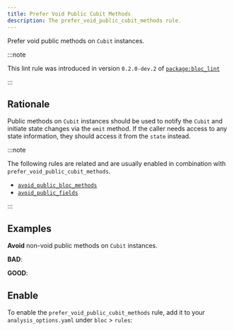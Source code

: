 ```yaml
---
title: Prefer Void Public Cubit Methods
description: The prefer_void_public_cubit_methods rule.
---
```



<div class="badges">
	<Badge text="new" />
	<Badge text="dart" variant="note" />
	<Badge text="recommended" variant="success" />
</div>

Prefer void public methods on `Cubit` instances.

:::note

This lint rule was introduced in version `0.2.0-dev.2` of
[`package:bloc_lint`](https://pub.dev/packages/bloc_lint)

:::

## Rationale

Public methods on `Cubit` instances should be used to notify the `Cubit` and
initiate state changes via the `emit` method. If the caller needs access to any
state information, they should access it from the `state` instead.

:::note

The following rules are related and are usually enabled in combination with
`prefer_void_public_cubit_methods`.

- [`avoid_public_bloc_methods`](/lint-rules/avoid_public_bloc_methods)
- [`avoid_public_fields`](/lint-rules/avoid_public_fields)

:::

## Examples

**Avoid** non-void public methods on `Cubit` instances.

**BAD**:

<BadSnippet />

**GOOD**:

<GoodSnippet />

## Enable

To enable the `prefer_void_public_cubit_methods` rule, add it to your
`analysis_options.yaml` under `bloc` > `rules`:

<EnableRuleSnippet name="prefer_void_public_cubit_methods" />
